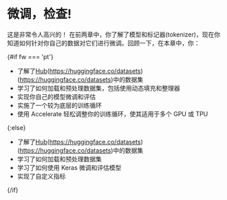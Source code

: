 

# 微调，检查! 



这是非常令人高兴的！ 在前两章中，你了解了模型和标记器(tokenizer)，现在你知道如何针对你自己的数据对它们进行微调。回顾一下，在本章中，你：

{#if fw === 'pt'}
* 了解了[Hub](https://huggingface.co/datasets)(https://huggingface.co/datasets)(https://huggingface.co/datasets)中的数据集
* 学习了如何加载和预处理数据集，包括使用动态填充和整理器
* 实现你自己的模型微调和评估
* 实施了一个较为底层的训练循环
* 使用 Accelerate 轻松调整你的训练循环，使其适用于多个 GPU 或 TPU

{:else}
* 了解了[Hub](https://huggingface.co/datasets)(https://huggingface.co/datasets)(https://huggingface.co/datasets)中的数据集
* 学习了如何加载和预处理数据集
* 学习了如何使用 Keras 微调和评估模型
* 实现了自定义指标

{/if}

